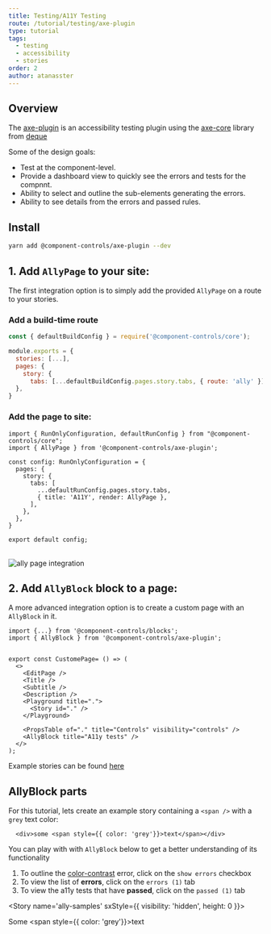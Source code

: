 ```yaml
---
title: Testing/A11Y Testing
route: /tutorial/testing/axe-plugin
type: tutorial
tags:
  - testing
  - accessibility
  - stories
order: 2
author: atanasster
---
```


## Overview

The [axe-plugin](https://github.com/ccontrols/component-controls/tree/master/plugins/axe-plugin) is an accessibility testing plugin using the [axe-core](https://github.com/dequelabs/axe-core) library from [deque](https://www.deque.com/axe/)

Some of the design goals:

-   Test at the component-level.
-   Provide a dashboard view to quickly see the errors and tests for the compnnt.
-   Ability to select and outline the sub-elements generating the errors.
-   Ability to see details from the errors and passed rules.

## Install

```sh
yarn add @component-controls/axe-plugin --dev
```

## 1. Add `AllyPage` to your site:

The first integration option is to simply add the provided `AllyPage` on a route to your stories.

### Add a build-time route

```js:title=.config/buildtime.js
const { defaultBuildConfig } = require('@component-controls/core');

module.exports = {
  stories: [...],
  pages: {
    story: {
      tabs: [...defaultBuildConfig.pages.story.tabs, { route: 'ally' }],
  },
}  
```

### Add the page to site:

```js:title=.config/runtime.tsx
import { RunOnlyConfiguration, defaultRunConfig } from "@component-controls/core";
import { AllyPage } from '@component-controls/axe-plugin';

const config: RunOnlyConfiguration = {
  pages: {
    story: {
      tabs: [
        ...defaultRunConfig.pages.story.tabs,
        { title: 'A11Y', render: AllyPage },
      ],
    },
  },  
}

export default config;
```
<br />

<img alt="ally page integration" title="ally page" src={allyPageImg} />

<br />

## 2. Add `AllyBlock` block to a page:

A more advanced integration option is to create a custom page with an `AllyBlock` in it.

```
import {...} from '@component-controls/blocks';
import { AllyBlock } from '@component-controls/axe-plugin';


export const CustomePage= () => (
  <>
    <EditPage />
    <Title />
    <Subtitle />
    <Description />
    <Playground title=".">
      <Story id="." />
    </Playground>

    <PropsTable of="." title="Controls" visibility="controls" />
    <AllyBlock title="A11y tests" />
  </>
);
```

Example stories can be found [here](https://component-controls.com/api/plugins-allyblock--overview)

## AllyBlock parts

For this tutorial, lets create an example story containing a `<span />` with a `grey` text color:

```
  <div>some <span style={{ color: 'grey'}}>text</span></div>
```

You can play with with `AllyBlock` below to get a better understanding of its functionality

1. To outline the [color-contrast](https://dequeuniversity.com/rules/axe/3.5/color-contrast?application=axeAPI) error, click on the `show errors` checkbox
2. To view the list of **errors**, click on the `errors (1)` tab
3. To view the a11y tests that have **passed**, click on the `passed (1)` tab

<AllyBlock name="ally-samples" />

  <Story name='ally-samples' sxStyle={{ visibility: 'hidden', height: 0 }}>
    <div>
      Some <span style={{ color: 'grey'}}>text</span>
    </div>
  </Story>
